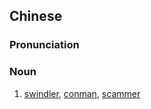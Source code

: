 {{also|诈骗犯}}
==Chinese==
{{zh-forms|s=诈骗犯|type=21}}

===Pronunciation===
{{zh-pron
|m=zhàpiànfàn
|cat=n
}}

===Noun===
{{zh-noun}}
# [[swindler]], [[conman]], [[scammer]]